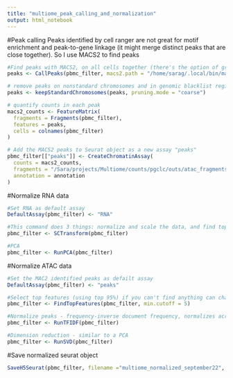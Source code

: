 ---
title: "multiome_peak_calling_and_normalization"
output: html_notebook
---

#Peak calling
Peaks identified by cell ranger are not great for motif enrichment and peak-to-gene linkage (it might merge distinct peaks that are close together). So I use MACS2 to find peaks 

```{r}
#Find peaks with MACS2, on all cells together (there's the option of grouping cells to find specific cells, could be run later once cell populations ahve been identified)
peaks <- CallPeaks(pbmc_filter, macs2.path = "/home/sarag/.local/bin/macs2")

# remove peaks on nonstandard chromosomes and in genomic blacklist regions
peaks <- keepStandardChromosomes(peaks, pruning.mode = "coarse")

# quantify counts in each peak
macs2_counts <- FeatureMatrix(
  fragments = Fragments(pbmc_filter),
  features = peaks,
  cells = colnames(pbmc_filter)
)

# Add the MACS2 peaks to Seurat object as a new assay "peaks" 
pbmc_filter[["peaks"]] <- CreateChromatinAssay(
  counts = macs2_counts,
  fragments = "/Sara/projects/Multiome/counts/pgclc/outs/atac_fragments.tsv.gz",
  annotation = annotation
)


```


#Normalize RNA data 
```{r}
#Set RNA as default assay
DefaultAssay(pbmc_filter) <- "RNA"

#This command does 3 things: normalize and scale the data, and find top variable features 
pbmc_filter <- SCTransform(pbmc_filter)

#PCA
pbmc_filter <- RunPCA(pbmc_filter)

```

#Normalize ATAC data
```{r}
#Set the MAC2 identified peaks as defailt assay
DefaultAssay(pbmc_filter) <- "peaks"

#Select top features (using top 95%) if you can't find anything can change to be more selective 
pbmc_filter <- FindTopFeatures(pbmc_filter, min.cutoff = 5)

#Normalize peaks - frequency-inverse document frequency, normalizes across cells and across peaks 
pbmc_filter <- RunTFIDF(pbmc_filter)

#Dimension reduction - similar to a PCA
pbmc_filter <- RunSVD(pbmc_filter)

```

#Save normalized seurat object 
```{r}
SaveH5Seurat(pbmc_filter, filename ="multiome_normalized_september22", overwrite = TRUE)
```

